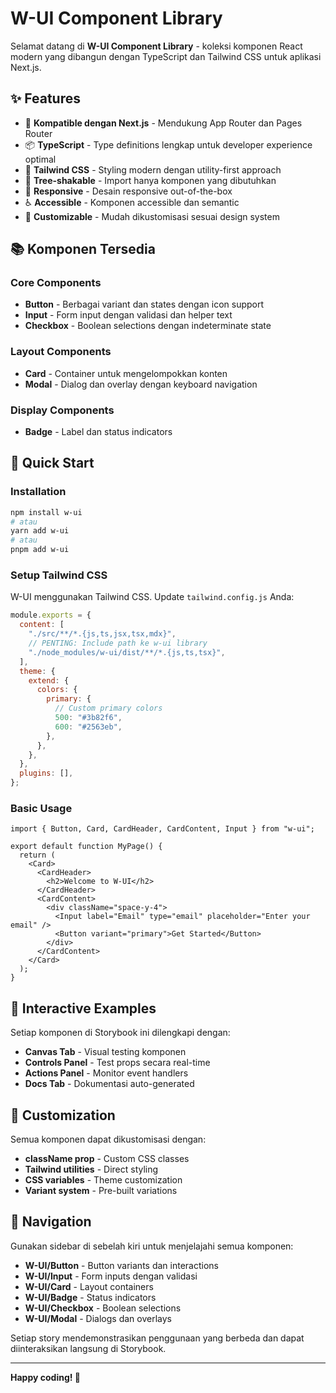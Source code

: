 
<Meta title="Introduction" />

# W-UI Component Library

Selamat datang di **W-UI Component Library** - koleksi komponen React modern yang dibangun dengan TypeScript dan Tailwind CSS untuk aplikasi Next.js.

## ✨ Features

- 🚀 **Kompatible dengan Next.js** - Mendukung App Router dan Pages Router
- 📦 **TypeScript** - Type definitions lengkap untuk developer experience optimal
- 🎨 **Tailwind CSS** - Styling modern dengan utility-first approach
- 🌳 **Tree-shakable** - Import hanya komponen yang dibutuhkan
- 📱 **Responsive** - Desain responsive out-of-the-box
- ♿ **Accessible** - Komponen accessible dan semantic
- 🔧 **Customizable** - Mudah dikustomisasi sesuai design system

## 📚 Komponen Tersedia

### Core Components

- **Button** - Berbagai variant dan states dengan icon support
- **Input** - Form input dengan validasi dan helper text
- **Checkbox** - Boolean selections dengan indeterminate state

### Layout Components

- **Card** - Container untuk mengelompokkan konten
- **Modal** - Dialog dan overlay dengan keyboard navigation

### Display Components

- **Badge** - Label dan status indicators

## 🚀 Quick Start

### Installation

```bash
npm install w-ui
# atau
yarn add w-ui
# atau
pnpm add w-ui
```

### Setup Tailwind CSS

W-UI menggunakan Tailwind CSS. Update `tailwind.config.js` Anda:

```js
module.exports = {
  content: [
    "./src/**/*.{js,ts,jsx,tsx,mdx}",
    // PENTING: Include path ke w-ui library
    "./node_modules/w-ui/dist/**/*.{js,ts,tsx}",
  ],
  theme: {
    extend: {
      colors: {
        primary: {
          // Custom primary colors
          500: "#3b82f6",
          600: "#2563eb",
        },
      },
    },
  },
  plugins: [],
};
```

### Basic Usage

```tsx
import { Button, Card, CardHeader, CardContent, Input } from "w-ui";

export default function MyPage() {
  return (
    <Card>
      <CardHeader>
        <h2>Welcome to W-UI</h2>
      </CardHeader>
      <CardContent>
        <div className="space-y-4">
          <Input label="Email" type="email" placeholder="Enter your email" />
          <Button variant="primary">Get Started</Button>
        </div>
      </CardContent>
    </Card>
  );
}
```

## 🎯 Interactive Examples

Setiap komponen di Storybook ini dilengkapi dengan:

- **Canvas Tab** - Visual testing komponen
- **Controls Panel** - Test props secara real-time
- **Actions Panel** - Monitor event handlers
- **Docs Tab** - Dokumentasi auto-generated

## 🔧 Customization

Semua komponen dapat dikustomisasi dengan:

- **className prop** - Custom CSS classes
- **Tailwind utilities** - Direct styling
- **CSS variables** - Theme customization
- **Variant system** - Pre-built variations

## 📖 Navigation

Gunakan sidebar di sebelah kiri untuk menjelajahi semua komponen:

- **W-UI/Button** - Button variants dan interactions
- **W-UI/Input** - Form inputs dengan validasi
- **W-UI/Card** - Layout containers
- **W-UI/Badge** - Status indicators
- **W-UI/Checkbox** - Boolean selections
- **W-UI/Modal** - Dialogs dan overlays

Setiap story mendemonstrasikan penggunaan yang berbeda dan dapat diinteraksikan langsung di Storybook.

---

**Happy coding! 🚀**
